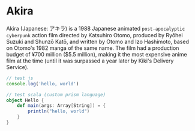 # Akira

Akira (Japanese: アキラ) is a 1988 Japanese animated `post-apocalyptic cyberpunk` action film
directed by Katsuhiro Otomo, produced by Ryōhei Suzuki and Shunzō Katō, and written by Otomo
and Izo Hashimoto, based on Otomo's 1982 manga of the same name. The film had a production
budget of ¥700 million ($5.5 million), making it the most expensive anime film at the time
(until it was surpassed a year later by Kiki's Delivery Service).

```js
// test js
console.log('hello, world')
```

```scala
// test scala (custom prism language)
object Hello {
    def main(args: Array[String]) = {
        println("hello, world")
    }
}
```
